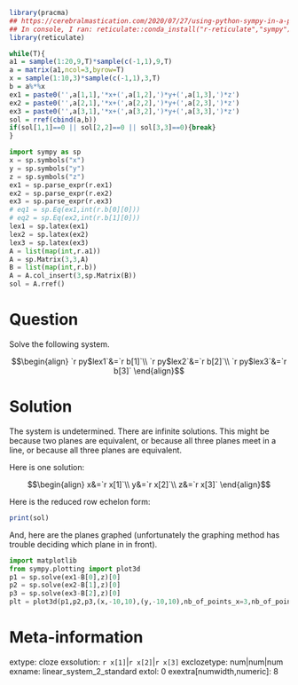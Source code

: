 ```r
library(pracma)
## https://cerebralmastication.com/2020/07/27/using-python-sympy-in-a-python-code-chunk-in-rmarkdown/
## In console, I ran: reticulate::conda_install("r-reticulate","sympy")## In console, I ran: reticulate::conda_install("r-reticulate","matplotlib")
library(reticulate)

while(T){
a1 = sample(1:20,9,T)*sample(c(-1,1),9,T)
a = matrix(a1,ncol=3,byrow=T)
x = sample(1:10,3)*sample(c(-1,1),3,T)
b = a%*%x
ex1 = paste0('',a[1,1],'*x+(',a[1,2],')*y+(',a[1,3],')*z')
ex2 = paste0('',a[2,1],'*x+(',a[2,2],')*y+(',a[2,3],')*z')
ex3 = paste0('',a[3,1],'*x+(',a[3,2],')*y+(',a[3,3],')*z')
sol = rref(cbind(a,b))
if(sol[1,1]==0 || sol[2,2]==0 || sol[3,3]==0){break}
}
```

```python
import sympy as sp
x = sp.symbols("x")
y = sp.symbols("y")
z = sp.symbols("z")
ex1 = sp.parse_expr(r.ex1)
ex2 = sp.parse_expr(r.ex2)
ex3 = sp.parse_expr(r.ex3)
# eq1 = sp.Eq(ex1,int(r.b[0][0]))
# eq2 = sp.Eq(ex2,int(r.b[1][0]))
lex1 = sp.latex(ex1)
lex2 = sp.latex(ex2)
lex3 = sp.latex(ex3)
A = list(map(int,r.a1))
A = sp.Matrix(3,3,A)
B = list(map(int,r.b))
A = A.col_insert(3,sp.Matrix(B))
sol = A.rref()
```

Question
========

Solve the following system.

$$\begin{align}
`r py$lex1`&=`r b[1]`\\
`r py$lex2`&=`r b[2]`\\
`r py$lex3`&=`r b[3]`
\end{align}$$


Solution
========

The system is undetermined. There are infinite solutions. This might be because two planes are equivalent, or because all three planes meet in a line, or because all three planes are equivalent.

Here is one solution:

$$\begin{align}
x&=`r x[1]`\\
y&=`r x[2]`\\
z&=`r x[3]`
\end{align}$$


Here is the reduced row echelon form:

```r
print(sol)
```

And, here are the planes graphed (unfortunately the graphing method has trouble deciding which plane in in front).

```python
import matplotlib
from sympy.plotting import plot3d
p1 = sp.solve(ex1-B[0],z)[0]
p2 = sp.solve(ex2-B[1],z)[0]
p3 = sp.solve(ex3-B[2],z)[0]
plt = plot3d(p1,p2,p3,(x,-10,10),(y,-10,10),nb_of_points_x=3,nb_of_points_y=3)
```


Meta-information
============
extype: cloze
exsolution: `r x[1]`|`r x[2]`|`r x[3]`
exclozetype: num|num|num
exname: linear_system_2_standard
extol: 0
exextra[numwidth,numeric]: 8

